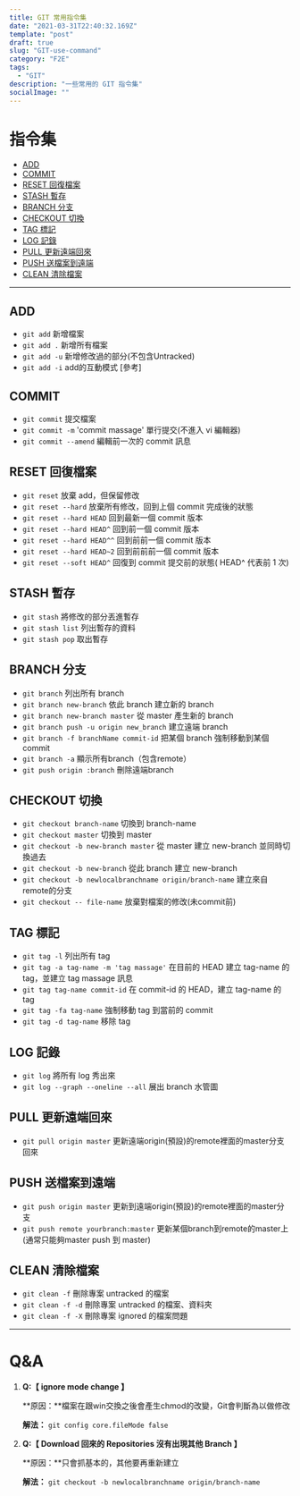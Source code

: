 ```yaml
---
title: GIT 常用指令集
date: "2021-03-31T22:40:32.169Z"
template: "post"
draft: true
slug: "GIT-use-command"
category: "F2E"
tags:
  - "GIT"
description: "一些常用的 GIT 指令集"
socialImage: ""
---
```


# 指令集
- [ADD](#add)
- [COMMIT](#commit)
- [RESET 回復檔案](#reset-回復檔案)
- [STASH 暫存](#stash-暫存)
- [BRANCH 分支](#branch-分支)
- [CHECKOUT 切換](#checkout-切換)
- [TAG 標記](#tag-標記)
- [LOG 記錄](#log-記錄)
- [PULL 更新遠端回來](#pull-更新遠端回來)
- [PUSH 送檔案到遠端](#push-送檔案到遠端)
- [CLEAN 清除檔案](#clean-清除檔案)

---

## ADD
* `git add` 新增檔案
* `git add .` 新增所有檔案
* `git add -u` 新增修改過的部分(不包含Untracked)
* `git add -i` add的互動模式 [參考]

## COMMIT
* `git commit` 提交檔案
* `git commit -m` 'commit massage' 單行提交(不進入 vi 編輯器)
* `git commit --amend` 編輯前一次的 commit 訊息

## RESET 回復檔案
* `git reset` 放棄 add，但保留修改
* `git reset --hard` 放棄所有修改，回到上個 commit 完成後的狀態
* `git reset --hard HEAD` 回到最新一個 commit 版本
* `git reset --hard HEAD^` 回到前一個 commit 版本
* `git reset --hard HEAD^^` 回到前前一個 commit 版本
* `git reset --hard HEAD~2` 回到前前前一個 commit 版本
* `git reset --soft HEAD^` 回復到 commit 提交前的狀態( HEAD^ 代表前 1 次)

## STASH 暫存
* `git stash` 將修改的部分丟進暫存
* `git stash list` 列出暫存的資料
* `git stash pop` 取出暫存

## BRANCH 分支
* `git branch` 列出所有 branch
* `git branch new-branch` 依此 branch 建立新的 branch
* `git branch new-branch master` 從 master 產生新的 branch
* `git branch push -u origin new_branch` 建立遠端 branch
* `git branch -f branchName commit-id` 把某個 branch 強制移動到某個commit
* `git branch -a` 顯示所有branch（包含remote）
* `git push origin :branch` 刪除遠端branch

## CHECKOUT 切換
* `git checkout branch-name` 切換到 branch-name
* `git checkout master` 切換到 master
* `git checkout -b new-branch master` 從 master 建立 new-branch 並同時切換過去
* `git checkout -b new-branch` 從此 branch 建立 new-branch
* `git checkout -b newlocalbranchname origin/branch-name` 建立來自remote的分支
* `git checkout -- file-name` 放棄對檔案的修改(未commit前)

## TAG 標記
* `git tag -l` 列出所有 tag
* `git tag -a tag-name -m 'tag massage'` 在目前的 HEAD 建立 tag-name 的 tag，並建立 tag massage 訊息
* `git tag tag-name commit-id` 在 commit-id 的 HEAD，建立 tag-name 的 tag
* `git tag -fa tag-name` 強制移動 tag 到當前的 commit
* `git tag -d tag-name` 移除 tag

## LOG 記錄
* `git log` 將所有 log 秀出來
* `git log --graph --oneline --all` 展出 branch 水管圖

## PULL 更新遠端回來
* `git pull origin master` 更新遠端origin(預設)的remote裡面的master分支回來

## PUSH 送檔案到遠端
* `git push origin master` 更新到遠端origin(預設)的remote裡面的master分支
* `git push remote yourbranch:master` 更新某個branch到remote的master上(通常只能夠master push 到 master)

## CLEAN 清除檔案
* `git clean -f` 刪除專案 untracked 的檔案
* `git clean -f -d` 刪除專案 untracked 的檔案、資料夾
* `git clean -f -X` 刪除專案 ignored 的檔案問題


---

# Q&A

1. **Q:【 ignore mode change 】**

	**原因：**檔案在跟win交換之後會產生chmod的改變，Git會判斷為以做修改
	
	**解法：** `git config core.fileMode false`

2. **Q:【 Download 回來的 Repositories 沒有出現其他 Branch 】**

	**原因：**只會抓基本的，其他要再重新建立
	
	**解法：** `git checkout -b newlocalbranchname origin/branch-name`